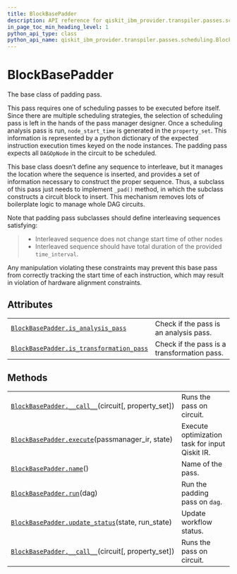 ```yaml
---
title: BlockBasePadder
description: API reference for qiskit_ibm_provider.transpiler.passes.scheduling.BlockBasePadder
in_page_toc_min_heading_level: 1
python_api_type: class
python_api_name: qiskit_ibm_provider.transpiler.passes.scheduling.BlockBasePadder
---
```


# BlockBasePadder

<Class id="qiskit_ibm_provider.transpiler.passes.scheduling.BlockBasePadder" github="https://github.com/qiskit/qiskit-ibm-provider/tree/stable/0.7/qiskit_ibm_provider/transpiler/passes/scheduling/block_base_padder.py" signature="BlockBasePadder(schedule_idle_qubits=False)">
  The base class of padding pass.

  This pass requires one of scheduling passes to be executed before itself. Since there are multiple scheduling strategies, the selection of scheduling pass is left in the hands of the pass manager designer. Once a scheduling analysis pass is run, `node_start_time` is generated in the `property_set`. This information is represented by a python dictionary of the expected instruction execution times keyed on the node instances. The padding pass expects all `DAGOpNode` in the circuit to be scheduled.

  This base class doesn’t define any sequence to interleave, but it manages the location where the sequence is inserted, and provides a set of information necessary to construct the proper sequence. Thus, a subclass of this pass just needs to implement `_pad()` method, in which the subclass constructs a circuit block to insert. This mechanism removes lots of boilerplate logic to manage whole DAG circuits.

  Note that padding pass subclasses should define interleaving sequences satisfying:

  > *   Interleaved sequence does not change start time of other nodes
  > *   Interleaved sequence should have total duration of the provided `time_interval`.

  Any manipulation violating these constraints may prevent this base pass from correctly tracking the start time of each instruction, which may result in violation of hardware alignment constraints.

  ## Attributes

  |                                                                                                                                                                                                                               |                                             |
  | ----------------------------------------------------------------------------------------------------------------------------------------------------------------------------------------------------------------------------- | ------------------------------------------- |
  | [`BlockBasePadder.is_analysis_pass`](qiskit_ibm_provider.transpiler.passes.scheduling.BlockBasePadder#is_analysis_pass "qiskit_ibm_provider.transpiler.passes.scheduling.BlockBasePadder.is_analysis_pass")                   | Check if the pass is an analysis pass.      |
  | [`BlockBasePadder.is_transformation_pass`](qiskit_ibm_provider.transpiler.passes.scheduling.BlockBasePadder#is_transformation_pass "qiskit_ibm_provider.transpiler.passes.scheduling.BlockBasePadder.is_transformation_pass") | Check if the pass is a transformation pass. |

  ## Methods

  |                                                                                                                                                                                                                       |                                                |
  | --------------------------------------------------------------------------------------------------------------------------------------------------------------------------------------------------------------------- | ---------------------------------------------- |
  | [`BlockBasePadder.__call__`](qiskit_ibm_provider.transpiler.passes.scheduling.BlockBasePadder#__call__ "qiskit_ibm_provider.transpiler.passes.scheduling.BlockBasePadder.__call__")(circuit\[, property\_set])        | Runs the pass on circuit.                      |
  | [`BlockBasePadder.execute`](qiskit_ibm_provider.transpiler.passes.scheduling.BlockBasePadder#execute "qiskit_ibm_provider.transpiler.passes.scheduling.BlockBasePadder.execute")(passmanager\_ir, state)              | Execute optimization task for input Qiskit IR. |
  | [`BlockBasePadder.name`](qiskit_ibm_provider.transpiler.passes.scheduling.BlockBasePadder#name "qiskit_ibm_provider.transpiler.passes.scheduling.BlockBasePadder.name")()                                             | Name of the pass.                              |
  | [`BlockBasePadder.run`](qiskit_ibm_provider.transpiler.passes.scheduling.BlockBasePadder#run "qiskit_ibm_provider.transpiler.passes.scheduling.BlockBasePadder.run")(dag)                                             | Run the padding pass on `dag`.                 |
  | [`BlockBasePadder.update_status`](qiskit_ibm_provider.transpiler.passes.scheduling.BlockBasePadder#update_status "qiskit_ibm_provider.transpiler.passes.scheduling.BlockBasePadder.update_status")(state, run\_state) | Update workflow status.                        |
  | [`BlockBasePadder.__call__`](qiskit_ibm_provider.transpiler.passes.scheduling.BlockBasePadder#__call__ "qiskit_ibm_provider.transpiler.passes.scheduling.BlockBasePadder.__call__")(circuit\[, property\_set])        | Runs the pass on circuit.                      |
</Class>


